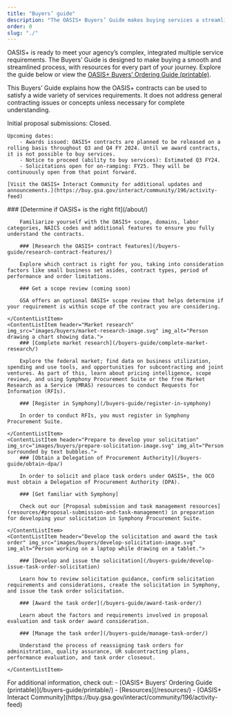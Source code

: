 ```yaml
---
title: "Buyers’ guide"
description: "The OASIS+ Buyers’ Guide makes buying services a streamlined process. Find resources for every part of your ordering journey."
order: 0
slug: "./"
---
```


OASIS+ is ready to meet your agency’s complex, integrated multiple service requirements. The Buyers’ Guide is designed to make buying a smooth and streamlined process, with resources for every part of your journey. Explore the guide below or view the [OASIS+ Buyers’ Ordering Guide (printable)](/buyers-guide/printable/).

This Buyers’ Guide explains how the OASIS+ contracts can be used to satisfy a wide variety of services requirements. It does not address general contracting issues or concepts unless necessary for complete understanding.

<Alert heading="Announcements and upcoming dates">
    Initial proposal submissions: Closed.

    Upcoming dates:
        - Awards issued: OASIS+ contracts are planned to be released on a rolling basis throughout Q3 and Q4 FY 2024. Until we award contracts, it is not possible to buy services.
        - Notice to proceed (ability to buy services): Estimated Q3 FY24.
        - Solicitations open for on-ramping: FY25. They will be continuously open from that point forward.

    [Visit the OASIS+ Interact Community for additional updates and announcements.](https://buy.gsa.gov/interact/community/196/activity-feed)
</Alert>

<ContentList>
    <ContentListItem header="Acquisition planning" img_src="images/buyers/acq-planning-image.svg" img_alt="Two people examining a diagram.">
        ### [Determine if OASIS+ is the right fit](/about/)

        Familiarize yourself with the OASIS+ scope, domains, labor categories, NAICS codes and additional features to ensure you fully understand the contracts.

        ### [Research the OASIS+ contract features](/buyers-guide/research-contract-features/)

        Explore which contract is right for you, taking into consideration factors like small business set asides, contract types, period of performance and order limitations.

        ### Get a scope review (coming soon)

        GSA offers an optional OASIS+ scope review that helps determine if your requirement is within scope of the contract you are considering.

    </ContentListItem>
    <ContentListItem header="Market research" img_src="images/buyers/market-research-image.svg" img_alt="Person drawing a chart showing data.">
        ### [Complete market research](/buyers-guide/complete-market-research/)

        Explore the federal market; find data on business utilization, spending and use tools, and opportunities for subcontracting and joint ventures. As part of this, learn about pricing intelligence, scope reviews, and using Symphony Procurement Suite or the free Market Research as a Service (MRAS) resources to conduct Requests for Information (RFIs).

        ### [Register in Symphony](/buyers-guide/register-in-symphony)

        In order to conduct RFIs, you must register in Symphony Procurement Suite.

    </ContentListItem>
    <ContentListItem header="Prepare to develop your solicitation" img_src="images/buyers/prepare-solicitation-image.svg" img_alt="Person surrounded by text bubbles.">
        ### [Obtain a Delegation of Procurement Authority](/buyers-guide/obtain-dpa/)

        In order to solicit and place task orders under OASIS+, the OCO must obtain a Delegation of Procurement Authority (DPA).

        ### [Get familiar with Symphony]

        Check out our [Proposal submission and task management resources](resources/#proposal-submission-and-task-management) in preparation for developing your solicitation in Symphony Procurement Suite.

    </ContentListItem>
    <ContentListItem header="Develop the solicitation and award the task order" img_src="images/buyers/develop-solicitation-image.svg" img_alt="Person working on a laptop while drawing on a tablet.">

        ### [Develop and issue the solicitation](/buyers-guide/develop-issue-task-order-solicitation)

        Learn how to review solicitation guidance, confirm solicitation requirements and considerations, create the solicitation in Symphony, and issue the task order solicitation.

        ### [Award the task order](/buyers-guide/award-task-order/)

        Learn about the factors and requirements involved in proposal evaluation and task order award consideration.

        ### [Manage the task order](/buyers-guide/manage-task-order/)

        Understand the process of reassigning task orders for administration, quality assurance, UR subcontracting plans, performance evaluation, and task order closeout.

    </ContentListItem>
</ContentList>

<SummaryBox header="Can’t find what you’re looking for?">
    For additional information, check out:
        - [OASIS+ Buyers' Ordering Guide (printable)](/buyers-guide/printable/)
        - [Resources](/resources/)
        - [OASIS+ Interact Community](https://buy.gsa.gov/interact/community/196/activity-feed)
</SummaryBox>
